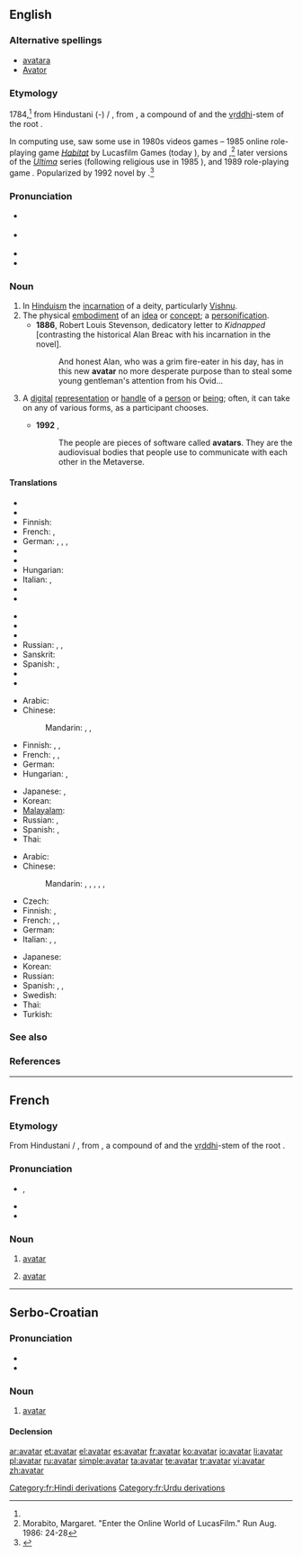 {{was wotd|2010|July|2}}
==English==
{{wikipedia}}

===Alternative spellings===
* [[avatara]] {{qualifier|rare}}
* [[Avator]] {{qualifier|obsolete}}

===Etymology===
1784,<ref name="oetyld"/> from Hindustani ({{etyl|hi}}-{{etyl|ur}}) {{term|sc=Deva|अवतार|lang=hi}} / {{term|sc=ur-Arab|اوتار|tr=avatāār|lang=ur}}, from {{etyl|sa}} {{term|sc=Deva|अवतार|tr=ava-tāra||descent of a deity from a heaven|lang=sa}}, a compound of {{term|sc=Deva|अव|tr=ava||off, away, down|lang=sa}} and the [[vṛddhi]]-stem of the root {{term|sc=unicode|तरति|√tṝ|to cross|lang=sa}}.

In computing use, saw some use in 1980s videos games – 1985 online role-playing game ''[[w:Habitat (video game)|Habitat]]'' by Lucasfilm Games (today {{w|LucasArts}}), by {{w|Chip Morningstar}} and {{w|Joseph Romero}},<ref name="Morabito">Morabito, Margaret. "Enter the Online World of LucasFilm." Run Aug. 1986: 24-28</ref> later versions of the ''[[w:Ultima (video game series)|Ultima]]'' series (following religious use in 1985 ''{{w|Ultima IV: Quest of the Avatar}}''), and 1989 {{w|pen and paper}} role-playing game ''{{w|Shadowrun}}.'' Popularized by 1992 novel ''{{w|Snow Crash}}'' by {{w|Neal Stephenson}}.<ref name="oetyld">{{R:Online Etymology Dictionary}}</ref>

===Pronunciation===
* {{a|UK}} {{IPA|/ˌæv.əˈtɑ/|/ˈæv.ə.tɑ/}}
* {{a|US}} {{IPA|/ˈæv.ə.tɑɹ/}}
* {{audio|en-us-avatar.ogg|Audio (US)}}
* {{hyphenation|av|a|tar|lang=en}}

===Noun===
{{en-noun}}

# In [[Hinduism]] the [[incarnation]] of a deity, particularly [[Vishnu]].
# The physical [[embodiment]] of an [[idea]] or [[concept]]; a [[personification]].
#* '''1886''', Robert Louis Stevenson, dedicatory letter to ''Kidnapped'' [contrasting the historical Alan Breac with his incarnation in the novel].
#*: And honest Alan, who was a grim fire-eater in his day, has in this new '''avatar''' no more desperate purpose than to steal some young gentleman's attention from his Ovid...
# {{computing}} A [[digital]] [[representation]] or [[handle]] of a [[person]] or [[being]]; often, it can take on any of various forms, as a participant chooses.
#* '''1992''' {{w|Neal Stephenson}}, ''{{w|Snow Crash}}''
#*: The people are pieces of software called '''avatars'''. They are the audiovisual bodies that people use to communicate with each other in the Metaverse.

====Translations====
{{trans-top|The earthly incarnation of a deity, particularly Vishnu}}
* {{trreq|Assamese}}
* {{trreq|Bengali}}
* Finnish: {{t-|fi|avatar}}
* French: {{t+|fr|avatar|m}}, {{t+|fr|incarnation}}
* German: {{t-|de|Avatar|m}}, {{t|de|Avatara|m}}, {{t|de|Herabkunft|f}}, {{t|de|Inkarnation |f}}
* {{trreq|Gujarati}}
* {{trreq|Hindi}}
* Hungarian: {{t-|hu|avatára}}
* Italian: {{t-|it|avatar|m}}, {{t-|it|incarnazione}}
* {{trreq|Kannada}}
* {{trreq|Malayalam}}
{{trans-mid}}
* {{trreq|Marathi}}
* {{trreq|Oriya}}
* {{trreq|Punjabi}}
* Russian: {{t|ru|аватара|f|tr=avatára}}, {{t+|ru|аватар|m|tr=avatár}}, {{t|ru|воплощение|n|tr=voploščénije}}
* Sanskrit: {{t-|sa|अवतार|tr=ava-tāra|xs=Sanskrit}}
* Spanish: {{t+|es|avatar|m}}, {{t|es|encarnación}}
* {{trreq|Tamil}}
* {{trreq|Telugu}}
{{trans-bottom}}

{{trans-top|The physical embodiment of an idea or concept; a personification}}
* Arabic: {{t|ar|أفاتار|m|tr='afataar}}
* Chinese:
*: Mandarin: {{t-|cmn|化身|tr=huàshēn|sc=Hani}}, {{t|cmn|阿凡達|sc=Hani}}, {{t|cmn|阿凡达|tr=āfándá|sc=Hani}}
* Finnish: {{t-|fi|avatar}}, {{t-|fi|ruumiillistuma}}, {{t-|fi|henkilöitymä}}
* French: {{t+|fr|avatar|m}}, {{t|fr|matérialisation}}, {{t+|fr|personnification}}
* German: {{t-|de|Verkörperung|f}}
* Hungarian: {{t+|hu|inkarnáció}}, {{t+|hu|megtestesülés}}
{{trans-mid}}
* Japanese: {{t-|ja|化身|tr=けしん, keshin}}, {{t|ja|アバター|tr=abatā}}
* Korean: {{t|ko|아바타|tr=abata|sc=Hang}}
* [[Malayalam]]: {{t|ml|അവതാരം|sc=Mlym|xs=Malayalam}}
* Russian: {{t|ru|воплощение|n|tr=voploščénije}}, {{t+|ru|аватар|m|tr=avatár}}
* Spanish: {{t|es|materialización}}, {{t-|es|personificación}}
* Thai: {{t|th|อวตาร|tr=à-wá-dtaan}}
{{trans-bottom}}

{{trans-top|A digital representation of a person or being}}
* Arabic: {{t|ar|أفاتار|m|tr='afataar}}
* Chinese:
*: Mandarin: {{t|cmn|紙娃娃|sc=Hani}}, {{t|cmn|纸娃娃|tr=zhǐwáwá|sc=Hani}}, {{t|cmn|頭像|sc=Hani}}, {{t|cmn|头像|tr=tóuxiàng|sc=Hani}}, {{t|cmn|阿凡達|sc=Hani}}, {{t|cmn|阿凡达|tr=āfándá|sc=Hani}}
* Czech: {{t-|cs|avatar|m}}
* Finnish: {{t-|fi|avatar}}, {{t+|fi|hahmo}}
* French: {{t+|fr|avatar|m}}, {{t|fr|emblème}}, {{t+|fr|symbole}}
* German: {{t-|de|Avatar|m}}
* Italian: {{t-|it|avatar|m}}, {{t+|it|emblema}}, {{t+|it|simbolo}}
{{trans-mid}}
* Japanese: {{t|ja|アバター|tr=abatā}}
* Korean: {{t|ko|아바타|tr=abata|sc=Hang}}
* Russian: {{t+|ru|аватар|m|tr=avatár}}
* Spanish: {{t+|es|avatar|m}}, {{t-|es|emblema}}, {{t+|es|símbolo}}
* Swedish: {{t-|sv|avatar}}
* Thai: {{t|th|อวตาร|tr=à-wá-dtaan}}
* Turkish: {{t+|tr|avatar}}
{{trans-bottom}}

===See also===
{{commonslite|Category:Avatar|Avatar}}

===References===
<references/>

----

==French==

===Etymology===
From Hindustani {{term|sc=Deva|अवतार|lang=hi}} / {{term|sc=ur-Arab|اوتار|tr=avatār|lang=ur}}, from {{etyl|sa|fr}} {{term|sc=Deva|अवतार|tr=ava-tāra||descent of a deity from a heaven|lang=sa}}, a compound of {{term|sc=Deva|अव|tr=ava||off, away, down|lang=sa}} and the [[vṛddhi]]-stem of the root {{term|sc=unicode|तरति|√tṝ|to cross|lang=sa}}.

===Pronunciation===
* {{IPA|/a.va.taʁ/|lang=fr}}, {{X-SAMPA|/a.va.taR/|lang=fr}}
* {{homophones|avatars|lang=fr}}
* {{hyphenation|a|va|tar|lang=fr}}

===Noun===
{{fr-noun|m}}

# {{religion|hinduism|lang=fr}} [[avatar#English|avatar]]
# {{computing|lang=fr}} [[avatar#English|avatar]]

[[Category:fr:Hindi derivations]]
[[Category:fr:Urdu derivations]]

----

==Serbo-Croatian==

===Pronunciation===
* {{IPA|/aʋǎtaːr/|lang=sh}}
* {{hyphenation|a|va|tar}}

===Noun===
{{sh-noun|g=m|head=avàtār|r|аватар|ава̀та̄р}}

# [[#English|avatar]]

====Declension====
{{sh-decl-noun
|avàtār|avatari
|avatára|avatara
|avataru|avatarima
|avatara|avatare
|avatare|avatari
|avataru|avatarima
|avatarom|avatarima
}}

[[ar:avatar]]
[[et:avatar]]
[[el:avatar]]
[[es:avatar]]
[[fr:avatar]]
[[ko:avatar]]
[[io:avatar]]
[[li:avatar]]
[[pl:avatar]]
[[ru:avatar]]
[[simple:avatar]]
[[ta:avatar]]
[[te:avatar]]
[[tr:avatar]]
[[vi:avatar]]
[[zh:avatar]]
